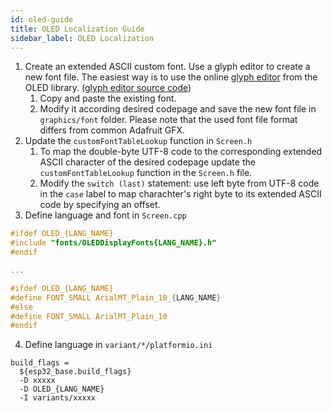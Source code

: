 ```yaml
---
id: oled-guide
title: OLED Localization Guide
sidebar_label: OLED Localization
---
```


1. Create an extended ASCII custom font. Use a glyph editor to create a new font file. The easiest way is to use the online [glyph editor](https://rawgit.com/ThingPulse/esp8266-oled-ssd1306/master/resources/glyphEditor.html) from the OLED library. ([glyph editor source code](https://github.com/ThingPulse/esp8266-oled-ssd1306/tree/master/resources)) 
    1. Copy and paste the existing font.
    2. Modify it according desired codepage and save the new font file in `graphics/font` folder.
  Please note that the used font file format differs from common Adafruit GFX.
2. Update the `customFontTableLookup` function in `Screen.h`
    1. To map the double-byte UTF-8 code to the corresponding extended ASCII character of the desired codepage update the `customFontTableLookup` function in the `Screen.h` file.
    2. Modify the `switch (last)` statement: use left byte from UTF-8 code in the `case` label to map charachter's right byte to its extended ASCII code by specifying an offset.
3. Define language and font in `Screen.cpp`
  ```c
  #ifdef OLED_{LANG_NAME}
  #include "fonts/OLEDDisplayFonts{LANG_NAME}.h"
  #endif

  ...

  #ifdef OLED_{LANG_NAME}
  #define FONT_SMALL ArialMT_Plain_10_{LANG_NAME}
  #else
  #define FONT_SMALL ArialMT_Plain_10
  #endif
  ```
4. Define language in `variant/*/platformio.ini`
  ```
  build_flags =
    ${esp32_base.build_flags}
    -D xxxxx
    -D OLED_{LANG_NAME}
    -I variants/xxxxx
  ```